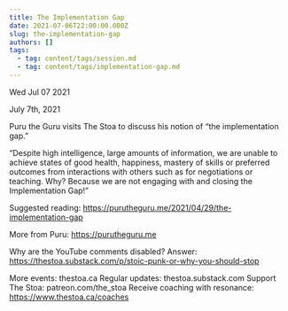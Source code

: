 ```yaml
---
title: The Implementation Gap
date: 2021-07-06T22:00:00.000Z
slug: the-implementation-gap
authors: []
tags:
  - tag: content/tags/session.md
  - tag: content/tags/implementation-gap.md
---
```






Wed Jul 07 2021

July 7th, 2021

Puru the Guru visits The Stoa to discuss his notion of “the implementation gap.”

“Despite high intelligence, large amounts of information, we are unable to achieve states of good health, happiness, mastery of skills or preferred outcomes from interactions with others such as for negotiations or teaching. Why? Because we are not engaging with and closing the Implementation Gap!”

Suggested reading: https://purutheguru.me/2021/04/29/the-implementation-gap

More from Puru: https://purutheguru.me

Why are the YouTube comments disabled? Answer: https://thestoa.substack.com/p/stoic-punk-or-why-you-should-stop

More events: thestoa.ca
Regular updates: thestoa.substack.com
Support The Stoa: patreon.com/the_stoa
Receive coaching with resonance: https://www.thestoa.ca/coaches


